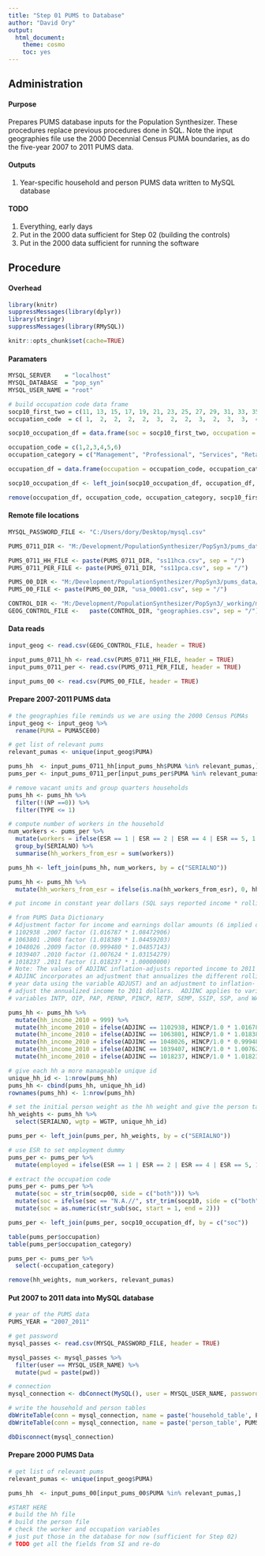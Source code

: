 ```yaml
---
title: "Step 01 PUMS to Database"
author: "David Ory"
output: 
  html_document:
    theme: cosmo
    toc: yes
---
```



## Administration

#### Purpose
Prepares PUMS database inputs for the Population Synthesizer. These procedures replace previous procedures done in SQL. Note the input geographies file use the 2000 Decennial Census PUMA boundaries, as do the five-year 2007 to 2011 PUMS data.  

#### Outputs
1.  Year-specific household and person PUMS data written to MySQL database

#### TODO
1.  Everything, early days
2.  Put in the 2000 data sufficient for Step 02 (building the controls)
3.  Put in the 2000 data sufficient for running the software

## Procedure

#### Overhead
```r
library(knitr)
suppressMessages(library(dplyr))
library(stringr)
suppressMessages(library(RMySQL))
```

```r
knitr::opts_chunk$set(cache=TRUE)
```

#### Paramaters
```r
MYSQL_SERVER    = "localhost"
MYSQL_DATABASE  = "pop_syn"
MYSQL_USER_NAME = "root" 

# build occupation code data frame
socp10_first_two = c(11, 13, 15, 17, 19, 21, 23, 25, 27, 29, 31, 33, 35, 37, 39, 41, 43, 45, 47, 49, 51, 53, 55)
occupation_code  = c( 1,  2,  2,  2,  2,  3,  2,  2,  3,  2,  3,  3,  4,  5,  3,  4,  3,  5,  5,  5,  5,  5,  6)

socp10_occupation_df = data.frame(soc = socp10_first_two, occupation = occupation_code)

occupation_code = c(1,2,3,4,5,6)
occupation_category = c("Management", "Professional", "Services", "Retail", "Manual", "Military")

occupation_df = data.frame(occupation = occupation_code, occupation_category)

socp10_occupation_df <- left_join(socp10_occupation_df, occupation_df, by = c("occupation"))

remove(occupation_df, occupation_code, occupation_category, socp10_first_two)
```

#### Remote file locations
```r
MYSQL_PASSWORD_FILE <- "C:/Users/dory/Desktop/mysql.csv"

PUMS_0711_DIR <- "M:/Development/PopulationSynthesizer/PopSyn3/pums_data/acs2011_5yr/ca"

PUMS_0711_HH_FILE <- paste(PUMS_0711_DIR, "ss11hca.csv", sep = "/")
PUMS_0711_PER_FILE <- paste(PUMS_0711_DIR, "ss11pca.csv", sep = "/")

PUMS_00_DIR <- "M:/Development/PopulationSynthesizer/PopSyn3/pums_data/_working"
PUMS_00_FILE <- paste(PUMS_00_DIR, "usa_00001.csv", sep = "/")

CONTROL_DIR <- "M:/Development/PopulationSynthesizer/PopSyn3/_working/mysql_version/input_data"
GEOG_CONTROL_FILE <-   paste(CONTROL_DIR, "geographies.csv", sep = "/")

```

#### Data reads
```r
input_geog <- read.csv(GEOG_CONTROL_FILE, header = TRUE)

input_pums_0711_hh <- read.csv(PUMS_0711_HH_FILE, header = TRUE)
input_pums_0711_per <- read.csv(PUMS_0711_PER_FILE, header = TRUE)

input_pums_00 <- read.csv(PUMS_00_FILE, header = TRUE)
```

#### Prepare 2007-2011 PUMS data
```r
# the geographies file reminds us we are using the 2000 Census PUMAs
input_geog <- input_geog %>%
  rename(PUMA = PUMA5CE00)

# get list of relevant pums
relevant_pumas <- unique(input_geog$PUMA)

pums_hh  <- input_pums_0711_hh[input_pums_hh$PUMA %in% relevant_pumas,]
pums_per <- input_pums_0711_per[input_pums_per$PUMA %in% relevant_pumas,]

# remove vacant units and group quarters households
pums_hh <- pums_hh %>%
  filter(!(NP ==0)) %>%
  filter(TYPE <= 1)

# compute number of workers in the household
num_workers <- pums_per %>%
  mutate(workers = ifelse(ESR == 1 | ESR == 2 | ESR == 4 | ESR == 5, 1, 0)) %>%
  group_by(SERIALNO) %>%
  summarise(hh_workers_from_esr = sum(workers))

pums_hh <- left_join(pums_hh, num_workers, by = c("SERIALNO"))

pums_hh <- pums_hh %>%
  mutate(hh_workers_from_esr = ifelse(is.na(hh_workers_from_esr), 0, hh_workers_from_esr))

# put income in constant year dollars (SQL says reported income * rolling reference factor * inflation adjustment)

# from PUMS Data Dictionary
# Adjustment factor for income and earnings dollar amounts (6 implied decimal places) 
# 1102938 .2007 factor (1.016787 * 1.08472906) 
# 1063801 .2008 factor (1.018389 * 1.04459203)  
# 1048026 .2009 factor (0.999480 * 1.04857143)
# 1039407 .2010 factor (1.007624 * 1.03154279) 
# 1018237 .2011 factor (1.018237 * 1.00000000) 
# Note: The values of ADJINC inflation-adjusts reported income to 2011 dollars.  
# ADJINC incorporates an adjustment that annualizes the different rolling reference periods for reported income (as done in the single-
# year data using the variable ADJUST) and an adjustment to inflation-
# adjust the annualized income to 2011 dollars.  ADJINC applies to variables FINCP and HINCP in the housing record, and 
# variables INTP, OIP, PAP, PERNP, PINCP, RETP, SEMP, SSIP, SSP, and WAGP in the person record. 

pums_hh <- pums_hh %>%
  mutate(hh_income_2010 = 999) %>%
  mutate(hh_income_2010 = ifelse(ADJINC == 1102938, HINCP/1.0 * 1.016787 * 1.08472906/1.03154279, hh_income_2010)) %>%
  mutate(hh_income_2010 = ifelse(ADJINC == 1063801, HINCP/1.0 * 1.018389 * 1.04459203/1.03154279, hh_income_2010)) %>%
  mutate(hh_income_2010 = ifelse(ADJINC == 1048026, HINCP/1.0 * 0.999480 * 1.04857143/1.03154279, hh_income_2010)) %>%
  mutate(hh_income_2010 = ifelse(ADJINC == 1039407, HINCP/1.0 * 1.007624 * 1.03154279/1.03154279, hh_income_2010)) %>%
  mutate(hh_income_2010 = ifelse(ADJINC == 1018237, HINCP/1.0 * 1.018237 * 1.00000000/1.03154279, hh_income_2010))

# give each hh a more manageable unique id
unique_hh_id <- 1:nrow(pums_hh)
pums_hh <- cbind(pums_hh, unique_hh_id)
rownames(pums_hh) <- 1:nrow(pums_hh)

# set the initial person weight as the hh weight and give the person table the hhnum id
hh_weights <- pums_hh %>%
  select(SERIALNO, wgtp = WGTP, unique_hh_id)

pums_per <- left_join(pums_per, hh_weights, by = c("SERIALNO"))

# use ESR to set employment dummy
pums_per <- pums_per %>%
  mutate(employed = ifelse(ESR == 1 | ESR == 2 | ESR == 4 | ESR == 5, 1, 0L))

# extract the occupation code
pums_per <- pums_per %>%
  mutate(soc = str_trim(socp00, side = c("both"))) %>%
  mutate(soc = ifelse(soc == "N.A.//", str_trim(socp10, side = c("both")), soc)) %>%
  mutate(soc = as.numeric(str_sub(soc, start = 1, end = 2)))

pums_per <- left_join(pums_per, socp10_occupation_df, by = c("soc"))

table(pums_per$occupation)
table(pums_per$occupation_category)

pums_per <- pums_per %>%
  select(-occupation_category)

remove(hh_weights, num_workers, relevant_pumas)


```

#### Put 2007 to 2011 data into MySQL database
```r
# year of the PUMS data
PUMS_YEAR = "2007_2011"

# get password
mysql_passes <- read.csv(MYSQL_PASSWORD_FILE, header = TRUE)

mysql_passes <- mysql_passes %>%
  filter(user == MYSQL_USER_NAME) %>%
  mutate(pwd = paste(pwd))

# connection
mysql_connection <- dbConnect(MySQL(), user = MYSQL_USER_NAME, password = mysql_passes$pwd, host = MYSQL_SERVER, dbname = MYSQL_DATABASE)

# write the household and person tables
dbWriteTable(conn = mysql_connection, name = paste('household_table', PUMS_YEAR, sep = '_'), value = as.data.frame(pums_hh),  overwrite = TRUE)
dbWriteTable(conn = mysql_connection, name = paste('person_table', PUMS_YEAR, sep = '_'),    value = as.data.frame(pums_per), overwrite = TRUE)

dbDisconnect(mysql_connection)
```

#### Prepare 2000 PUMS Data
```r
# get list of relevant pums
relevant_pumas <- unique(input_geog$PUMA)

pums_hh  <- input_pums_00[input_pums_00$PUMA %in% relevant_pumas,]

#START HERE
# build the hh file
# build the person file
# check the worker and occupation variables
# just put those in the database for now (sufficient for Step 02)
# TODO get all the fields from SI and re-do

```

